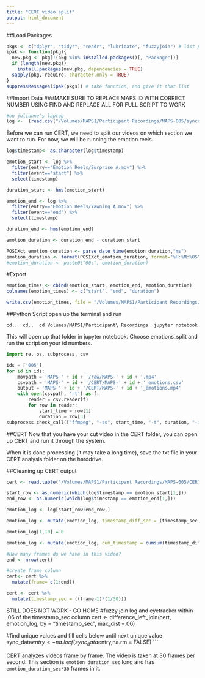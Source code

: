 ```yaml
---
title: "CERT video split"
output: html_document
---
```


##Load Packages
```r
pkgs <- c("dplyr", "tidyr", "readr", "lubridate", "fuzzyjoin") # list packages needed
ipak <- function(pkg){
  new.pkg <- pkg[!(pkg %in% installed.packages()[, "Package"])]
  if (length(new.pkg)) 
    install.packages(new.pkg, dependencies = TRUE)
  sapply(pkg, require, character.only = TRUE)
}
suppressMessages(ipak(pkgs)) # take function, and give it that list
```

##Import Data
###MAKE SURE TO REPLACE MAPS ID WITH CORRECT NUMBER USING FIND AND REPLACE ALL FOR FULL SCRIPT TO WORK
```r
#on julianne's laptop 
log <-  (read.csv("/Volumes/MAPS1/Participant Recordings/MAPS-005/synced/MAPS-005_log_webcam_sync.csv")) 
```  

Before we can run CERT, we need to split our videos on which section we want to run. For now, we will be running the emotion reels. 
```r
log$timestamp<- as.character(log$timestamp)

emotion_start <- log %>%
  filter(entry=="Emotion Reels/Surprise A.mov") %>%
  filter(event=="start") %>%
  select(timestamp)

duration_start <- hms(emotion_start)

emotion_end <- log %>%
  filter(entry=="Emotion Reels/Yawning A.mov") %>%
  filter(event=="end") %>%
  select(timestamp)

duration_end <- hms(emotion_end)

emotion_duration <- duration_end - duration_start

POSIXct_emotion_duration <- parse_date_time(emotion_duration,"ms")
emotion_duration <- format(POSIXct_emotion_duration, format="%H:%M:%OS")
#emotion_duration <- paste0("00:", emotion_duration)
```

#Export 
```r
emotion_times <- cbind(emotion_start, emotion_end, emotion_duration)
colnames(emotion_times) <- c("start", "end", "duration")
```

```r
write.csv(emotion_times, file = "/Volumes/MAPS1/Participant Recordings/MAPS-005/CERT/MAPS-005_emotions.csv")
```

##Python Script
open up the terminal and run 

`cd..
 cd..
 cd Volumes/MAPS1/Participant\ Recordings
 jupyter notebook
`

This will open up that folder in jupyter notebook. Choose emotions_split and run the script on your id numbers.
```python
import re, os, subprocess, csv

ids = ['005']
for id in ids:
    movpath = 'MAPS-' + id + '/raw/MAPS-' + id + '.mp4'
    csvpath = 'MAPS-' + id + '/CERT/MAPS-' + id + '_emotions.csv'
    output = 'MAPS-' + id + '/CERT/MAPS-' + id + '_emotions.mp4'
    with open(csvpath, 'rt') as f:
        reader = csv.reader(f)
        for row in reader:
            start_time = row[1]
            duration = row[3]
subprocess.check_call(["ffmpeg", "-ss", start_time, "-t", duration, "-i", movpath, "-vcodec", "copy", "-acodec", "copy", output])
```


##CERT
Now that you have your cut video in the CERT folder, you can open up CERT and run it through the system.

When it is done processing (it may take a long time), save the txt file in your CERT analysis folder on the harddrive.


##Cleaning up CERT output

```r
cert <- read.table("/Volumes/MAPS1/Participant Recordings/MAPS-005/CERT/MAPS-005_emotions.txt", sep="\t", skip = 2, header = T, na.strings = "NaN")
```

```r
start_row <- as.numeric(which(log$timestamp == emotion_start[1,]))
end_row <- as.numeric(which(log$timestamp == emotion_end[1,]))

emotion_log <- log[start_row:end_row,]

emotion_log <- mutate(emotion_log, timestamp_diff_sec = (timestamp_sec - lag(timestamp_sec)))

emotion_log[1,10] = 0

emotion_log <- mutate(emotion_log, cum_timestamp = cumsum(timestamp_diff_sec))

#How many frames do we have in this video?
end <- nrow(cert)

#create frame column
cert<- cert %>%   
  mutate(frame= c(1:end))

cert <- cert %>%
  mutate(timestamp_sec = ((frame-1)*(1/30)))
```

STILL DOES NOT WORK - GO HOME
#fuzzy join log and eyetracker within .06 of the timestamp_sec column
cert <- difference_left_join(cert, emotion_log, by = "timestamp_sec", max_dist =.06) 

#find unique values and fill cells below until next unique value
sync_data$entry <- na.locf(sync_data$entry,na.rm = FALSE) 
```

CERT analyzes videos frame by frame. The video is taken at 30 frames per second. This section is `emotion_duration_sec` long and has `emotion_duration_sec*30` frames in it.






